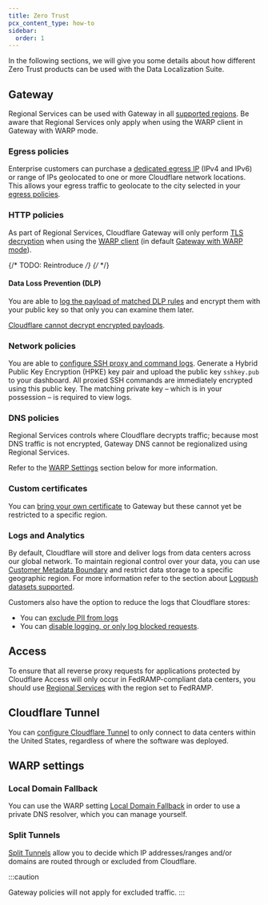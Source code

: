 ```yaml
---
title: Zero Trust
pcx_content_type: how-to
sidebar:
  order: 1
---
```



In the following sections, we will give you some details about how different Zero Trust products can be used with the Data Localization Suite.

## Gateway

Regional Services can be used with Gateway in all [supported regions](/data-localization/region-support/). Be aware that Regional Services only apply when using the WARP client in Gateway with WARP mode.

### Egress policies

Enterprise customers can purchase a [dedicated egress IP](/cloudflare-one/policies/gateway/egress-policies/dedicated-egress-ips/) (IPv4 and IPv6) or range of IPs geolocated to one or more Cloudflare network locations.
This allows your egress traffic to geolocate to the city selected in your [egress policies](/cloudflare-one/policies/gateway/egress-policies/).

### HTTP policies

As part of Regional Services, Cloudflare Gateway will only perform [TLS decryption](/cloudflare-one/policies/gateway/http-policies/tls-decryption/) when using the [WARP client](/cloudflare-one/connections/connect-devices/warp/) (in default [Gateway with WARP mode](/cloudflare-one/connections/connect-devices/warp/configure-warp/warp-modes/)).

{/* TODO: Reintroduce */}
{/* <Render file="gateway/disable-udp" product="cloudflare-one" /> */}

#### Data Loss Prevention (DLP)

You are able to [log the payload of matched DLP rules](/cloudflare-one/policies/data-loss-prevention/dlp-policies/logging-options/#log-the-payload-of-matched-rules/) and encrypt them with your public key so that only you can examine them later.

[Cloudflare cannot decrypt encrypted payloads](/cloudflare-one/policies/data-loss-prevention/dlp-policies/logging-options/#data-privacy).

### Network policies

You are able to [configure SSH proxy and command logs](/cloudflare-one/policies/gateway/network-policies/ssh-logging/). Generate a Hybrid Public Key Encryption (HPKE) key pair and upload the public key `sshkey.pub` to your dashboard. All proxied SSH commands are immediately encrypted using this public key. The matching private key – which is in your possession – is required to view logs.

### DNS policies

Regional Services controls where Cloudflare decrypts traffic; because most DNS traffic is not encrypted, Gateway DNS cannot be regionalized using Regional Services.

Refer to the [WARP Settings](/data-localization/how-to/zero-trust/#warp-settings) section below for more information.

### Custom certificates

You can [bring your own certificate](/cloudflare-one/connections/connect-devices/user-side-certificates/custom-certificate/) to Gateway but these cannot yet be restricted to a specific region.

### Logs and Analytics

By default, Cloudflare will store and deliver logs from data centers across our global network. To maintain regional control over your data, you can use [Customer Metadata Boundary](/data-localization/metadata-boundary/) and restrict data storage to a specific geographic region. For more information refer to the section about [Logpush datasets supported](/data-localization/metadata-boundary/logpush-datasets/).

Customers also have the option to reduce the logs that Cloudflare stores:

- You can [exclude PII from logs](/cloudflare-one/insights/logs/gateway-logs/manage-pii/)
- You can [disable logging, or only log blocked requests](/cloudflare-one/insights/logs/gateway-logs/#selective-logging).

## Access

To ensure that all reverse proxy requests for applications protected by Cloudflare Access will only occur in FedRAMP-compliant data centers, you should use [Regional Services](/data-localization/regional-services/get-started/) with the region set to FedRAMP.

## Cloudflare Tunnel

You can [configure Cloudflare Tunnel](/cloudflare-one/connections/connect-networks/configure-tunnels/cloudflared-parameters/run-parameters/#region) to only connect to data centers within the United States, regardless of where the software was deployed.

## WARP settings

### Local Domain Fallback

You can use the WARP setting [Local Domain Fallback](/cloudflare-one/connections/connect-devices/warp/configure-warp/route-traffic/local-domains/) in order to use a private DNS resolver, which you can manage yourself.

### Split Tunnels

[Split Tunnels](/cloudflare-one/connections/connect-devices/warp/configure-warp/route-traffic/split-tunnels/) allow you to decide which IP addresses/ranges and/or domains are routed through or excluded from Cloudflare.

:::caution

Gateway policies will not apply for excluded traffic.
:::
